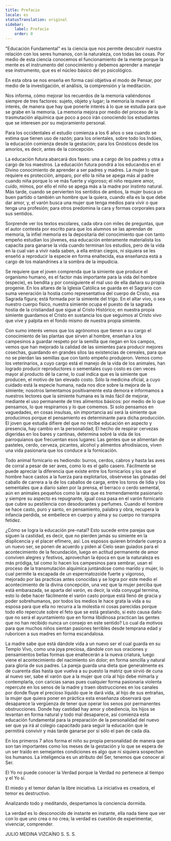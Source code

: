 ```yaml
---
title: Prefacio
locale: es
statusTranslation: original
sidebar:
    label: Prefacio
    order: 0
---
```

"Educación Fundamental" es la ciencia que nos permite descubrir nuestra relación con los seres humanos, con la naturaleza, con todas las cosas. Por medio de esta ciencia conocemos el funcionamiento de la mente porque la mente es el instrumento del conocimiento y debemos aprender a manejar ese instrumento, que es el núcleo básico del yo psicológico.

En esta obra se nos enseña en forma casi objetiva el modo de Pensar, por medio de la investigación, el análisis, la comprensión y la meditación.

Nos informa, cómo mejorar los recuerdos de la memoria valiéndonos siempre de tres factores: sujeto, objeto y lugar; la memoria la mueve el interés, de manera que hay que ponerle interés á lo que se estudia para que se grabe en la memoria. La memoria mejora por medio del proceso de la trasmutación alquímica que poco a poco irán conociendo los estudiantes que se interesen por su mejoramiento personal.

Para los occidentales el estudio comienza a los 6 años o sea cuando se estima que tienen uso de razón; para los orientales, sobre todo los Indúes, la educación comienza desde la gestación; para los Gnósticos desde los amoríos, es decir, antes de la concepción.

La educación futura abarcará dos fases: una a cargo de los padres y otra a cargo de los maestros. La educación futura pondrá a los educandos en el Divino conocimiento de aprender a ser padres y madres. La mujer lo que requiere es protección, amparo, por ello la niña se apega más al padre cuando niña porque lo ve más fuerte y vigoroso; el niño requiere amor, cuido, mimos, por ello el niño se apega más a la madre por instinto natural. Más tarde, cuando se pervierten los sentidos de ambos, la mujer busca un buen partido o también un hombre que la quiera, cuando ella es la que debe dar amor, y, el varón busca una mujer que tenga medios para vivir o que tenga una profesión; para otros predomina la cara y formas corporales para sus sentidos.

Sorprende ver los textos escolares, cada obra con miles de preguntas, que el autor contesta por escrito para que los alumnos se las aprendan de memoria, la infiel memoria es la depositaría del conocimiento que con tanto empeño estudian los jóvenes, esa educación enteramente materialista los capacita para ganarse la vida cuando terminan los estudios, pero de la vida en la cual van a vivir nada saben, a ella entran ciegos, ni siquiera se les enseñó a reproducir la especie en forma enaltecida, esa enseñanza está a cargo de los malandrines a la sombra de la impudicia.

Se requiere que el joven comprenda que la simiente que produce el organismo humano, es el factor más importante para la vida del hombre (especie), es bendita y por consiguiente el mal uso de ella dañara su propia progenie. En los altares de la Iglesia Católica se guarda en el Sagrario con suma veneración la hostia como representativa del cuerpo de Cristo, esa Sagrada figura; está formada por la simiente del trigo. En el altar vivo, o sea nuestro cuerpo físico, nuestra simiente ocupa el puesto de la sagrada hostia de la cristiandad que sigue al Cristo Histórico; en nuestra propia simiente guardamos el Cristo en sustancia los que seguimos al Cristo vivo que vive y palpita en el fondo mismo de nuestra propia simiente.

Con sumo interés vemos que los agrónomos que tienen a su cargo el conocimiento de las plantas que sirven al hombre, enseñan a los campesinos a guardar respeto por la semilla que riegan en los campos, vemos que han mejorado la calidad de las simientes para producir mejores cosechas, guardando en grandes silos las existencias de cereales, para que no se pierdan las semillas que con tanto empeño produjeron. Vemos como los veterinarios, a cuyo cargo está el manejo de la vida de los animales, han logrado producir reproductores o sementales cuyo costo es cien veces mayor al producto dé la carne, lo cual indica que es la simiente que producen, el motivo de tan elevado costo. Sólo la medicina oficial, a cuyo cuidado está la especie humana, nada nos dice sobre la mejora de la simiente; nosotros lamentamos positivamente esta demora e informamos a nuestros lectores que la simiente humana es la más fácil de mejorar, mediante el uso permanente de tres alimentos básicos: por medio de lo que pensamos, lo que respiramos y lo que comemos. Si solo pensamos en vaguedades, en cosas insulsas, sin importancia así será la simiente que producimos porque el pensamiento es determinante para dicha producción. El joven que estudia difiere del que no recibe educación en aspecto y presencia, hay cambio en la personalidad; El hecho de respirar cervezas digeridas en los bares y cantinas, determina sobré la vida de los parroquianos que frecuentan esos lugares: Las gentes que se alimentan de pasteles, cerdo, cerveza, picantes, alcohol y alimentos afrodisíacos, viven una vida pasionaria que los conduce a la fornicación.

Todo animal fornicario es hediondo: burros, cerdos, cabros y hasta las aves de corral a pesar de ser aves, como lo es el gallo casero. Fácilmente se puede apreciar la diferencia que existe entre los fornicarios y los que el hombre hace castos a la fuerza para explotarlos, obsérvese las gónadas del caballo de carrera a la de los caballos de carga, entre los toros de lidia y los sementales que a diario salen por la prensa, el berraco o cerdo semental, aún en animales pequeños como la rata que es tremendamente pasionario y siempre su aspecto es repugnante, igual cosa pasa en el varón fornicario que cubre su pestilencia con desodorantes y perfumes. Cuando el hombre se hace casto, puro y santo, en pensamiento, palabra y obra, recupera la infancia perdida, se embellece en cuerpo y alma y su cuerpo no transpira fetidez.

¿Cómo se logra la educación pre-natal? Esto sucede entre parejas que siguen la castidad, es decir, que no pierden jamás su simiente en la displicencia y el placer efímero, así: Los esposos quieren brindarle cuerpo a un nuevo ser, se ponen de acuerdo y piden al Cielo sean guiados para el acontecimiento de la fecundación, luego en actitud permanente de amor conviven alegres y festivos, aprovechan la época en que la naturaleza es más pródiga, tal como lo hacen los campesinos para sembrar, usan el proceso de la transmutación alquímica juntándose como marido y mujer, lo cual permite la escapada de un espermatozoide fuerte y vigoroso, mejorado por las practicas antes conocidas y se logra por este medio el acontecimiento de la divina concepción, una vez que la mujer perciba que está embarazada, se aparta del varón, es decir, la vida conyugal termina, esto lo debe hacer fácilmente el varón casto porque está llenó de gracia y poder sobrehumanos, por todos los medios le hace grata la vida a su esposa para que ella no recurra a la molestia ni cosas parecidas porque todo ello repercute sobre el feto que se está gestando, si esto causa daño que no será el ayuntamiento que en forma libidinosa practican las gentes que no han recibido nunca un consejo en este sentido? Lo cual da motivos para que muchos niños sientan pasiones terribles desde temprana edad y ruboricen a sus madres en forma escandalosa.

La madre sabe que está dándole vida a un nuevo ser el cual guarda en su Templo Vivo, como una joya preciosa, dándole con sus oraciones y pensamientos bellas formas que enaltecerán a la nueva criatura, luego viene el acontecimiento del nacimiento sin dolor; en forma sencilla y natural para gloria de sus padres. La pareja guarda una dieta que generalmente es de cuarenta días hasta que vuelva a su puesto la matriz que sirvió de cuna al nuevo ser, sabe el varón que a la mujer que cría al hijo debe mimarla y contemplarla, con caricias sanas pues cualquier forma pasionaria violenta repercute en los senos de la madre y traen obstrucciones en los canales por donde fluye el precioso líquido que le dará vida, al hijo de sus entrañas, la mujer que quiera poner en práctica esta enseñanza observará que desaparece la vergüenza de tener que operar los senos por permanentes obstrucciones. Donde hay castidad hay amor y obediencia, los hijos se levantan en forma natural y todo mal desaparece, así comienza esta educación fundamental para la preparación de la personalidad del nuevo ser que ya irá al colegio capacitado para seguir la educación que le permitirá convivir y más tarde ganarse por sí sólo el pan de cada día.

En los primeros 7 años forma el niño su propia personalidad de manera que son tan importantes como los meses de la gestación y lo que se espera de un ser traído en semejantes condiciones es algo que ni siquiera sospechan los humanos. La inteligencia es un atributo del Ser, tenemos que conocer al Ser.

El Yo no puede conocer la Verdad porque la Verdad no pertenece al tiempo y el Yo sí.

El miedo y el temor dañan la libre iniciativa. La iniciativa es creadora, el temor es destructivo.

Analizando todo y meditando, despertamos la conciencia dormida.

La verdad es lo desconocido de instante en instante, ella nada tiene que ver con lo que uno crea o no crea; la verdad es cuestión de experimentar, vivenciar, comprender.

JULIO MEDINA VIZCAÍNO
S. S. S.
